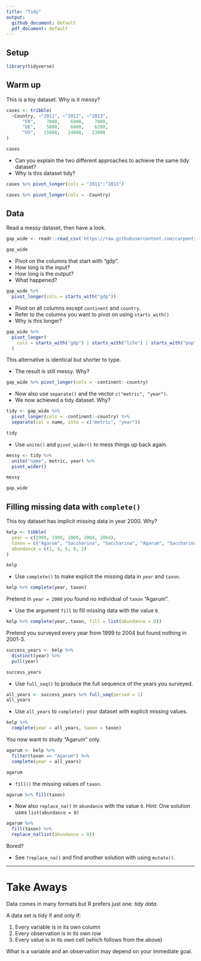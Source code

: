 ```yaml
---
title: "Tidy"
output:
  github_document: default
  pdf_document: default
---
```


## Setup

```r
library(tidyverse)
```



## Warm up

This is a toy dataset. Why is it messy?

```r
cases <- tribble(
  ~Country, ~"2011", ~"2012", ~"2013",
      "FR",    7000,    6900,    7000,
      "DE",    5800,    6000,    6200,
      "US",   15000,   14000,   13000
)

cases
```



* Can you explain the two different approaches to achieve the same tidy dataset?
* Why is this dataset tidy?

```r
cases %>% pivot_longer(cols = "2011":"2013")

cases %>% pivot_longer(cols = -Country)
```



## Data

Read a messy dataset, then have a look.

```r
gap_wide <- readr::read_csv('https://raw.githubusercontent.com/carpentries-incubator/open-science-with-r/gh-pages/data/gapminder_wide.csv')

gap_wide
```



* Pivot on the columns that start with "gdp".
* How long is the input?
* How long is the output?
* What happened?

```r
gap_wide %>% 
  pivot_longer(cols = starts_with("gdp"))
```



* Pivot on all columns except `continent` and `country`.
* Refer to the columns you want to pivot on using `starts_with()`
* Why is this longer?

```r
gap_wide %>% 
  pivot_longer(
    cols = starts_with("gdp") | starts_with("life") | starts_with("pop")
  )
```



This alternative is identical but shorter to type.

* The result is still messy. Why?

```r
gap_wide %>% pivot_longer(cols = -continent:-country)
```



* Now also use `separate()` and the vector `c("metric", "year")`.
* We now achieved a tidy dataset. Why?

```r
tidy <- gap_wide %>% 
  pivot_longer(cols = -continent:-country) %>% 
  separate(col = name, into = c("metric", "year"))

tidy
```



* Use `unite()` and `pivot_wider()` to mess things up back again.

```r
messy <- tidy %>% 
  unite("name", metric, year) %>% 
  pivot_wider()

messy

gap_wide
```

## Filling missing data with `complete()`

This toy dataset has implicit missing data in year 2000. Why?

```r
kelp <- tibble(
  year = c(1999, 1999, 2000, 2004, 2004),
  taxon = c("Agarum", "Saccharina", "Saccharina", "Agarum", "Saccharina"),
  abundance = c(1, 4, 5, 8, 2)
)

kelp
```



* Use `complete()` to make explicit the missing data in `year` and `taxon`.

```r
kelp %>% complete(year, taxon)
```



Pretend in `year = 2000` you found no individual of `taxon` "Agarum".

* Use the argument `fill` to fill missing data with the value `0`.

```r
kelp %>% complete(year, taxon, fill = list(abundance = 0))
```



Pretend you surveyed every year from 1999 to 2004 but found nothing in 2001-3.

```r
success_years <- kelp %>% 
  distinct(year) %>% 
  pull(year)

success_years
```

* Use `full_seq()` to produce the full sequence of the years you surveyed.

```r
all_years <- success_years %>% full_seq(period = 1)
all_years
```



* Use `all_years` to `complete()` your dataset with explicit missing values.

```r
kelp %>% 
  complete(year = all_years, taxon = taxon)
```



You now want to study "Agarum" only.

```r
agarum <- kelp %>% 
  filter(taxon == "Agarum") %>% 
  complete(year = all_years)

agarum
```

* `fill()` the missing values of `taxon`.

```r
agarum %>% fill(taxon)
```

* Now also `replace_na()` in `abundance` with the value `0`. Hint: One solution uses `list(abundance = 0)`

```r
agarum %>% 
  fill(taxon) %>% 
  replace_na(list(abundance = 0))
```

Bored? 

* See `?replace_na()` and find another solution with using `mutate()`.



***

# Take Aways

Data comes in many formats but R prefers just one: _tidy data_.

A data set is tidy if and only if:

1. Every variable is in its own column
2. Every observation is in its own row
3. Every value is in its own cell (which follows from the above)

What is a variable and an observation may depend on your immediate goal.
